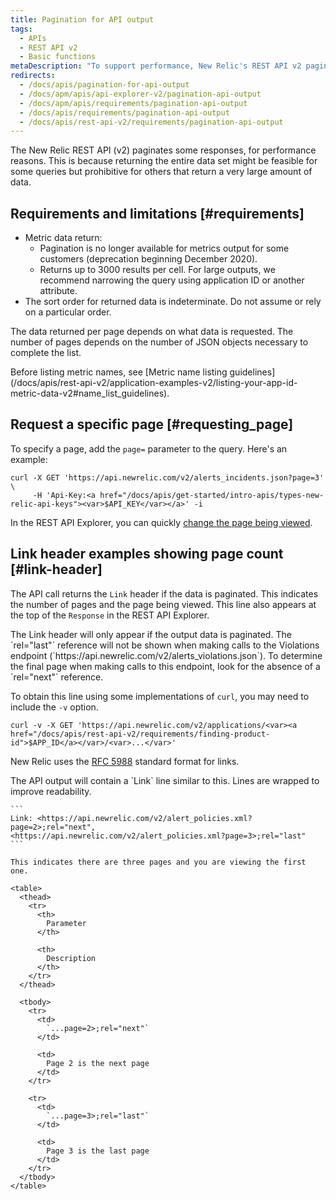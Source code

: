 ```yaml
---
title: Pagination for API output
tags:
  - APIs
  - REST API v2
  - Basic functions
metaDescription: "To support performance, New Relic's REST API v2 paginates responses using the standard format for links from RFC 5988."
redirects:
  - /docs/apis/pagination-for-api-output
  - /docs/apm/apis/api-explorer-v2/pagination-api-output
  - /docs/apm/apis/requirements/pagination-api-output
  - /docs/apis/requirements/pagination-api-output
  - /docs/apis/rest-api-v2/requirements/pagination-api-output
---
```


The New Relic REST API (v2) paginates some responses, for performance reasons. This is because returning the entire data set might be feasible for some queries but prohibitive for others that return a very large amount of data.

## Requirements and limitations [#requirements]

* Metric data return:
  * Pagination is no longer available for metrics output for some customers (deprecation beginning December 2020).
  * Returns up to 3000 results per cell. For large outputs, we recommend narrowing the query using application ID or another attribute.
* The sort order for returned data is indeterminate. Do not assume or rely on a particular order.

The data returned per page depends on what data is requested. The number of pages depends on the number of JSON objects necessary to complete the list.

<Callout variant="important">
  Before listing metric names, see [Metric name listing guidelines](/docs/apis/rest-api-v2/application-examples-v2/listing-your-app-id-metric-data-v2#name_list_guidelines).
</Callout>

## Request a specific page [#requesting_page]

To specify a page, add the `page=` parameter to the query. Here's an example:

```
curl -X GET 'https://api.newrelic.com/v2/alerts_incidents.json?page=3' \
     -H 'Api-Key:<a href="/docs/apis/get-started/intro-apis/types-new-relic-api-keys"><var>$API_KEY</var></a>' -i
```

In the REST API Explorer, you can quickly [change the page being viewed](/docs/apm/apis/api-explorer-v2/parts-api-explorer#data_page).

## Link header examples showing page count [#link-header]

The API call returns the `Link` header if the data is paginated. This indicates the number of pages and the page being viewed. This line also appears at the top of the `Response` in the REST API Explorer.

<Callout variant="important">
  The Link header will only appear if the output data is paginated.
</Callout>

<Callout variant="tip">
  The `rel="last"` reference will not be shown when making calls to the Violations endpoint (`https://api.newrelic.com/v2/alerts_violations.json`). To determine the final page when making calls to this endpoint, look for the absence of a `rel="next"` reference.
</Callout>

To obtain this line using some implementations of `curl`, you may need to include the `-v` option.

```
curl -v -X GET 'https://api.newrelic.com/v2/applications/<var><a href="/docs/apis/rest-api-v2/requirements/finding-product-id">$APP_ID</a></var>/<var>...</var>'
```

New Relic uses the [RFC 5988](http://www.rfc-editor.org/rfc/rfc5988.txt) standard format for links.

<CollapserGroup>
  <Collapser
    id="3-pages"
    title="Example: Return 3 pages"
  >
    The API output will contain a `Link` line similar to this. Lines are wrapped to improve readability.

    ```
    Link: <https://api.newrelic.com/v2/alert_policies.xml?page=2>;rel="next", 
    <https://api.newrelic.com/v2/alert_policies.xml?page=3>;rel="last"
    ```

    This indicates there are three pages and you are viewing the first one.

    <table>
      <thead>
        <tr>
          <th>
            Parameter
          </th>

          <th>
            Description
          </th>
        </tr>
      </thead>

      <tbody>
        <tr>
          <td>
            `...page=2>;rel="next"`
          </td>

          <td>
            Page 2 is the next page
          </td>
        </tr>

        <tr>
          <td>
            `...page=3>;rel="last"`
          </td>

          <td>
            Page 3 is the last page
          </td>
        </tr>
      </tbody>
    </table>
  </Collapser>
</CollapserGroup>
